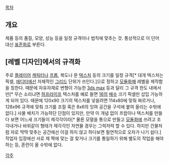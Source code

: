 [[목차]]
== 개요 ==
제품 등의 품질, 모양, 성능 등을 일정 규격이나 법칙에 맞추는 것. 통상적으로 이 단어 대신 [[표준화]]로 부른다.
== [레벨 디자인]에서의 규격화 ==
주로 [[플레이어]] [[캐릭터]]나 [[프롭]], 복도나 문 [[텍스처]] 등의 크기를 일정 규격[* 대개 텍스처는 픽셀, [[에디터]]에선 자체적인 [[그리드]] 단위가 쓰인다.]으로 정하고 [[모듈화]]해 레벨을 제작함을 칭한다. 때문에 자유자재로 변형이 가능한 [[3ds max]] 등과 달리 그 규격 한도 내에서만[* 무슨 소리냐면 [[하프라이프]] 텍스처를 예로 들면 [[16]]의 [[배수]] 크기 픽셀만 삽입 가능하게 되어 있다. 때문에 120x90 크기의 텍스처를 넣을려면 114x80에 맞춰 짜르거나, 128x96 규격에 맞춰 크기를 조절 혹은 8x6의 잉여 공간을 구석에 붙여 올리는 수밖에 없다.] 사물 배치가 가능하단 단점이 있지만, 만약 이 개념 없이 프랍이나 텍스처를 만들다 보면 어느새 크기들이 제각각이라[* 물론 모델을 통으로 만들고 [[모듈화]]에 쓰려고 조각내거나 바위같이 형태가 제각각인 자연물 경우는 그럭저럭 할 수 있다. 하지만 건물처럼 자로 딱딱 맞추는 공간에선 이걸 하지 않고 하다보면 필연적으로 오차가 나기 쉽다.] 작업자 입장에선 서로 제 짝에 맞는 걸 찾거나 크기를 통일하기 위해 별도의 작업을 해야 하는 등, 혼란이 올 수밖에 없다.

[[각주]]
